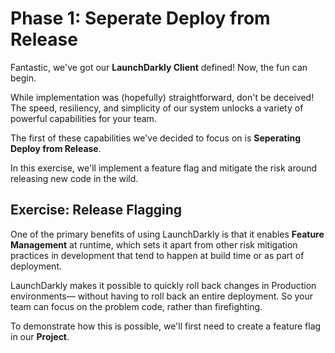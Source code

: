 # Phase 1: Seperate Deploy from Release

Fantastic, we've got our **LaunchDarkly Client** defined! Now, the fun can begin.

While implementation was (hopefully) straightforward, don't be deceived! The speed, resiliency, and simplicity of our system unlocks a variety of powerful capabilities for your team.

The first of these capabilities we've decided to focus on is **Seperating Deploy from Release**.

In this exercise, we'll implement a feature flag and mitigate the risk around releasing new code in the wild.

## Exercise: Release Flagging

One of the primary benefits of using LaunchDarkly is that it enables **Feature Management** at runtime, which sets it apart from other risk mitigation practices in development that tend to happen at build time or as part of deployment.

LaunchDarkly makes it possible to quickly roll back changes in Production environments— without having to roll back an entire deployment. So your team can focus on the problem code, rather than firefighting.

To demonstrate how this is possible, we'll first need to create a feature flag in our **Project**.
